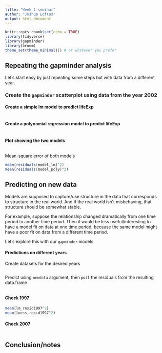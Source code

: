 ```yaml
---
title: "Week 1 seminar"
author: "Joshua Loftus"
output: html_document
---
```


```r
knitr::opts_chunk$set(echo = TRUE)
library(tidyverse)
library(gapminder)
library(broom)
theme_set(theme_minimal()) # or whatever you prefer
```

## Repeating the gapminder analysis

Let's start easy by just repeating some steps but with data from a different year.

### Create the `gapminder` scatterplot using data from the year 2002




#### Create a simple lm model to predict lifeExp

```r

```

#### Create a polynomial regression model to predict lifeExp

```r

```

#### Plot showing the two models

```r

```

Mean-square error of both models

```r
mean(residuals(model_lm)^2)
mean(residuals(model_poly)^2)
```

## Predicting on new data

Models are supposed to capture/use structure in the data that corresponds to structure in the real world. And if the real world isn't misbehaving, that structure should be somewhat stable.

For example, suppose the relationship changed dramatically from one time period to another time period. Then it would be less useful/interesting to have a model fit on data at one time period, because the same model might have a poor fit on data from a different time period.

Let's explore this with our `gapminder` models

#### Predictions on different years

Create datasets for the desired years

```r

```

Predict using `newdata` argument, then `pull` the residuals from the resulting data.frame

```r

```

#### Check 1997

```r
mean(lm_resid1997^2)
mean(loess_resid1997^2)
```


#### Check 2007

```r

```



## Conclusion/notes




